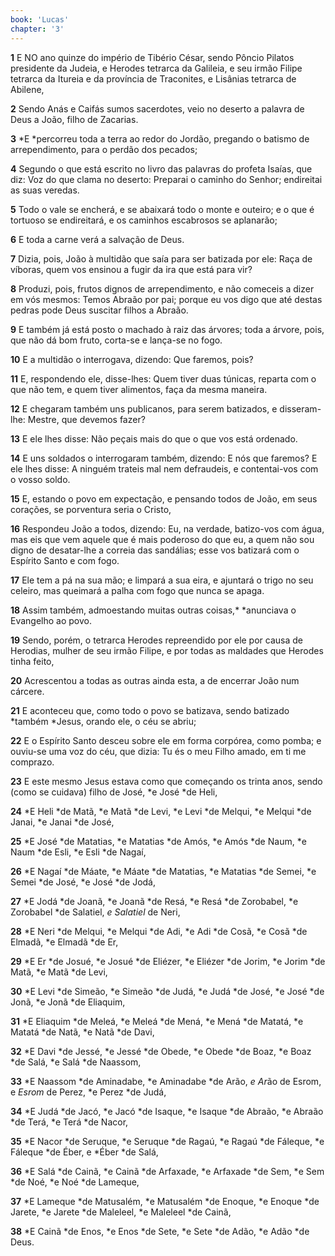 ```yaml
---
book: 'Lucas'
chapter: '3'
---
```


**1** E NO ano quinze do império de Tibério César, sendo Pôncio Pilatos presidente da Judeia, e Herodes tetrarca da Galileia, e seu irmão Filipe tetrarca da Itureia e da província de Traconites, e Lisânias tetrarca de Abilene,

**2** Sendo Anás e Caifás sumos sacerdotes, veio no deserto a palavra de Deus a João, filho de Zacarias.

**3** *E *percorreu toda a terra ao redor do Jordão, pregando o batismo de arrependimento, para o perdão dos pecados;

**4** Segundo o que está escrito no livro das palavras do profeta Isaías, que diz: Voz do que clama no deserto: Preparai o caminho do Senhor; endireitai as suas veredas.

**5** Todo o vale se encherá, e se abaixará todo o monte e outeiro; e o que é tortuoso se endireitará, e os caminhos escabrosos se aplanarão;

**6** E toda a carne verá a salvação de Deus.

**7** Dizia, pois, João à multidão que saía para ser batizada por ele: Raça de víboras, quem vos ensinou a fugir da ira que está para vir?

**8** Produzi, pois, frutos dignos de arrependimento, e não comeceis a dizer em vós mesmos: Temos Abraão por pai; porque eu vos digo que até destas pedras pode Deus suscitar filhos a Abraão.

**9** E também já está posto o machado à raiz das árvores; toda a árvore, pois, que não dá bom fruto, corta-se e lança-se no fogo.

**10** E a multidão o interrogava, dizendo: Que faremos, pois?

**11** E, respondendo ele, disse-lhes: Quem tiver duas túnicas, reparta com o que não tem, e quem tiver alimentos, faça da mesma maneira.

**12** E chegaram também uns publicanos, para serem batizados, e disseram-lhe: Mestre, que devemos fazer?

**13** E ele lhes disse: Não peçais mais do que o que vos está ordenado.

**14** E uns soldados o interrogaram também, dizendo: E nós que faremos? E ele lhes disse: A ninguém trateis mal nem defraudeis, e contentai-vos com o vosso soldo.

**15** E, estando o povo em expectação, e pensando todos de João, em seus corações, se porventura seria o Cristo,

**16** Respondeu João a todos, dizendo: Eu, na verdade, batizo-vos com água, mas eis que vem aquele que é mais poderoso do que eu, a quem não sou digno de desatar-lhe a correia das sandálias; esse vos batizará com o Espírito Santo e com fogo.

**17** Ele tem a pá na sua mão; e limpará a sua eira, e ajuntará o trigo no seu celeiro, mas queimará a palha com fogo que nunca se apaga.

**18** Assim também, admoestando muitas outras coisas,\* \*anunciava o Evangelho ao povo.

**19** Sendo, porém, o tetrarca Herodes repreendido por ele por causa de Herodias, mulher de seu irmão Filipe, e por todas as maldades que Herodes tinha feito,

**20** Acrescentou a todas as outras ainda esta, a de encerrar João num cárcere.

**21** E aconteceu que, como todo o povo se batizava, sendo batizado *também *Jesus, orando ele, o céu se abriu;

**22** E o Espírito Santo desceu sobre ele em forma corpórea, como pomba; e ouviu-se uma voz do céu, que dizia: Tu és o meu Filho amado, em ti me comprazo.

**23** E este mesmo Jesus estava como que começando os trinta anos, sendo (como se cuidava) filho de José, *e José *de Heli,

**24** *E Heli *de Matã, *e Matã *de Levi, *e Levi *de Melqui, *e Melqui *de Janai, *e Janai *de José,

**25** *E José *de Matatias, *e Matatias *de Amós, *e Amós *de Naum, *e Naum *de Esli, *e Esli *de Nagaí,

**26** *E Nagaí *de Máate, *e Máate *de Matatias, *e Matatias *de Semei, *e Semei *de José, *e José *de Jodá,

**27** *E Jodá *de Joanã, *e Joanã *de Resá, *e Resá *de Zorobabel, *e Zorobabel *de Salatiel, _e Salatiel_ de Neri,

**28** *E Neri *de Melqui, *e Melqui *de Adi, *e Adi *de Cosã, *e Cosã *de Elmadã, *e Elmadã *de Er,

**29** *E Er *de Josué, *e Josué *de Eliézer, *e Eliézer *de Jorim, *e Jorim *de Matã, *e Matã *de Levi,

**30** *E Levi *de Simeão, *e Simeão *de Judá, *e Judá *de José, *e José *de Jonã, *e Jonã *de Eliaquim,

**31** *E Eliaquim *de Meleá, *e Meleá *de Mená, *e Mená *de Matatá, *e Matatá *de Natã, *e Natã *de Davi,

**32** *E Davi *de Jessé, *e Jessé *de Obede, *e Obede *de Boaz, *e Boaz *de Salá, *e Salá *de Naassom,

**33** *E Naassom *de Aminadabe, *e Aminadabe *de Arão, *e Ar*ão de Esrom, e _Esrom_ de Perez, *e Perez *de Judá,

**34** *E Judá *de Jacó, *e Jacó *de Isaque, *e Isaque *de Abraão, *e Abraão *de Terá, *e Terá *de Nacor,

**35** *E Nacor *de Seruque, *e Seruque *de Ragaú, *e Ragaú *de Fáleque, *e Fáleque *de Éber, e *Éber *de Salá,

**36** *E Salá *de Cainã, *e Cainã *de Arfaxade, *e Arfaxade *de Sem, *e Sem *de Noé, *e Noé *de Lameque,

**37** *E Lameque *de Matusalém, *e Matusalém *de Enoque, *e Enoque *de Jarete, *e Jarete *de Maleleel, *e Maleleel *de Cainã,

**38** *E Cainã *de Enos, *e Enos *de Sete, *e Sete *de Adão, *e Adão *de Deus.
